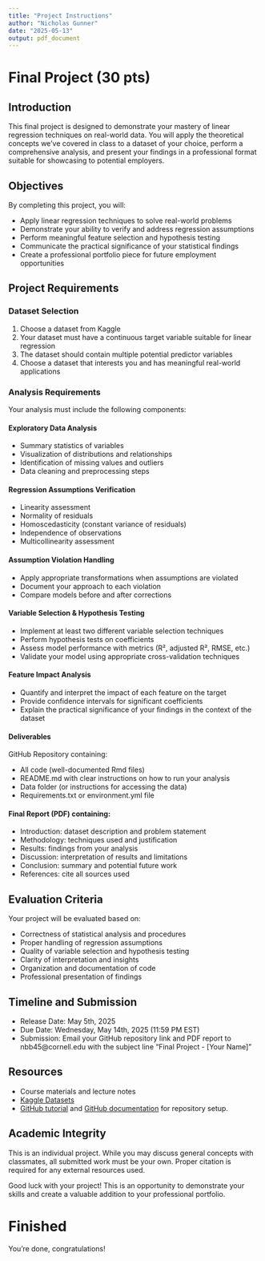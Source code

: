 ```yaml
---
title: "Project Instructions"
author: "Nicholas Gunner"
date: "2025-05-13"
output: pdf_document
---
```

# Final Project (30 pts)

## Introduction

This final project is designed to demonstrate your mastery of linear regression techniques on real-world data. You will apply the theoretical concepts we've covered in class to a dataset of your choice, perform a comprehensive analysis, and present your findings in a professional format suitable for showcasing to potential employers.

## Objectives

By completing this project, you will:

* Apply linear regression techniques to solve real-world problems
* Demonstrate your ability to verify and address regression assumptions
* Perform meaningful feature selection and hypothesis testing
* Communicate the practical significance of your statistical findings
* Create a professional portfolio piece for future employment opportunities

## Project Requirements

### Dataset Selection

1. Choose a dataset from Kaggle
2. Your dataset must have a continuous target variable suitable for linear regression
3. The dataset should contain multiple potential predictor variables
4. Choose a dataset that interests you and has meaningful real-world applications

### Analysis Requirements
Your analysis must include the following components:

#### Exploratory Data Analysis

* Summary statistics of variables
* Visualization of distributions and relationships
* Identification of missing values and outliers
* Data cleaning and preprocessing steps


#### Regression Assumptions Verification

* Linearity assessment
* Normality of residuals
* Homoscedasticity (constant variance of residuals)
* Independence of observations
* Multicollinearity assessment


#### Assumption Violation Handling

* Apply appropriate transformations when assumptions are violated
* Document your approach to each violation
* Compare models before and after corrections


#### Variable Selection & Hypothesis Testing

* Implement at least two different variable selection techniques
* Perform hypothesis tests on coefficients
* Assess model performance with metrics (R², adjusted R², RMSE, etc.)
* Validate your model using appropriate cross-validation techniques


#### Feature Impact Analysis

* Quantify and interpret the impact of each feature on the target
* Provide confidence intervals for significant coefficients
* Explain the practical significance of your findings in the context of the dataset


#### Deliverables

GitHub Repository containing:

* All code (well-documented Rmd files)
* README.md with clear instructions on how to run your analysis
* Data folder (or instructions for accessing the data)
* Requirements.txt or environment.yml file


#### Final Report (PDF) containing:

* Introduction: dataset description and problem statement
* Methodology: techniques used and justification
* Results: findings from your analysis
* Discussion: interpretation of results and limitations
* Conclusion: summary and potential future work
* References: cite all sources used


## Evaluation Criteria
Your project will be evaluated based on:

* Correctness of statistical analysis and procedures
* Proper handling of regression assumptions
* Quality of variable selection and hypothesis testing
* Clarity of interpretation and insights
* Organization and documentation of code
* Professional presentation of findings

## Timeline and Submission

* Release Date: May 5th, 2025
* Due Date: Wednesday, May 14th, 2025 (11:59 PM EST)
* Submission: Email your GitHub repository link and PDF report to nbb45@cornell.edu with the subject line "Final Project - [Your Name]"

## Resources

* Course materials and lecture notes
* [Kaggle Datasets](https://www.kaggle.com/datasets)
* [GitHub tutorial](https://nayelbettache.github.io/documents/STSCI_6020/Github_tutorial.pdf) and [GitHub documentation](https://docs.github.com/en/repositories) for repository setup.

## Academic Integrity
This is an individual project. While you may discuss general concepts with classmates, all submitted work must be your own. Proper citation is required for any external resources used.

Good luck with your project! This is an opportunity to demonstrate your skills and create a valuable addition to your professional portfolio.



# Finished


You're done, congratulations!
